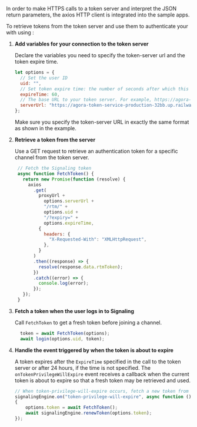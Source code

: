 <PlatformWrapper platform="web">

In order to make HTTPS calls to a token server and interpret the JSON return parameters, the axios HTTP
  client is integrated into the sample apps.

To retrieve tokens from the token server and use them to authenticate your <Vpl k="CLIENT" /> with <Vg k="MESS" />
  using  <Vpd k="SDK" />:


1.  **Add variables for your connection to the token server**

    Declare the variables you need to specify the token-server url and the token expire time.
    ``` javascript
    let options = {
      // Set the user ID
      uid: "",
      // Set token expire time: the number of seconds after which this token will expire
      expireTime: 60,
      // The base URL to your token server. For example, https://agora-token-service-production-92ff.up.railway.app".
      serverUrl: "https://agora-token-service-production-32bb.up.railway.app",
    };
    ```

    Make sure you specify the token-server URL in exactly the same format as shown in the example.

1.  **Retrieve a token from the server**

    Use a GET request to retrieve an authentication token for a specific channel from the token server.

     ``` javascript
      // Fetch the Signaling token
      async function FetchToken() {
        return new Promise(function (resolve) {
          axios
            .get(
              proxyUrl +
                options.serverUrl +
                "/rtm/" +
                options.uid +
                "/?expiry=" +
                options.expireTime,
              {
                headers: {
                  "X-Requested-With": "XMLHttpRequest",
                },
              }
            )
            .then((response) => {
              resolve(response.data.rtmToken);
            })
            .catch((error) => {
              console.log(error);
            });
        });
      }
    ```

6.  **Fetch a token when the user logs in to Signaling**

    Call `FetchToken` to get a fresh token before joining a channel.

    ``` javascript
      token = await FetchToken(options);
      await login(options.uid, token);
    ```

7.  **Handle the event triggered by <Vg k="AGORA_BACKEND" /> when the token is about to expire**

    A token expires after the `ExpireTime` specified in the call to the token server or after 24 hours, if the time is not specified. The `onTokenPrivilegeWillExpire` event receives a callback when the current token is about to expire so that a fresh token may be retrieved and used.


    ``` javascript
    // When token-privilege-will-expire occurs, fetch a new token from the server and call renewToken to renew the token.
    signalingEngine.on("token-privilege-will-expire", async function ()
    {
        options.token = await FetchToken();
        await signalingEngine.renewToken(options.token);
    });
    ```
</PlatformWrapper>
